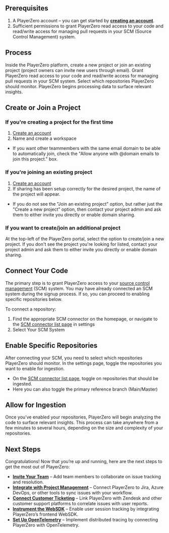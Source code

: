 ## Prerequisites

1. A PlayerZero account – you can get started by [**creating an account**](https://go.playerzero.app/).
2. Sufficient permissions to grant PlayerZero read access to your code and read/write access for managing pull requests in your SCM (Source Control Management) system.

## Process
<Steps>
    <Step title="Create or Join a Project">
    Inside the PlayerZero platform, create a new project or join an existing project (project owners can invite new users through email). 
    </Step>
    <Step title="Connect Your Code">
    Grant PlayerZero read access to your code and read/write access for managing pull requests in your SCM system.
    </Step>
    <Step title="Enable Specific Repositories">
    Select which repositories PlayerZero should monitor.
    </Step>
    <Step title="Allow for Processing">
        PlayerZero begins processing data to surface relevant insights.
    </Step>
</Steps>


## **Create or Join a Project**

### **If you're creating a project for the first time**

1. [Create an account](https://go.playerzero.app)
2. Name and create a workspace

- If you want other teammembers with the same email domain to be able to automatically join, check the "Allow anyone with @domain emails to join this project." box.

### **If you're joining an existing project**

1. [Create an account](https://go.playerzero.app)
2. If sharing has been setup correctly for the desired project, the name of the project will appear.
- If you do not see the "Join an existing project" option, but rather just the "Create a new project" option, then contact your project admin and ask them to either invite you directly or enable domain sharing.


### **If you want to create/join an additional project**

At the top-left of the PlayerZero portal, select the option to create/join a new project. If you don't see the project you're looking for listed, contact your project admin and ask them to either invite you directly or enable domain sharing.



## Connect Your Code

The primary step is to grant PlayerZero access to your [source control management](/connector/code/github) (SCM) system. You may have already connected an SCM system during the signup process. If so, you can proceed to enabling specific repositories below.

To connect a repository:

1. Find the appropriate SCM connector on the homepage, or navigate to the [SCM connector list page](https://go.playerzero.app/setting/repos) in settings
2. Select Your SCM System

## Enable Specific Repositories

After connecting your SCM, you need to select which repositories PlayerZero should monitor. In the settings page, toggle the repositories you want to enable for ingestion.

- On the [SCM connector list page](https://go.playerzero.app/setting/repos), toggle on repositories that should be ingested. 
- Here you can also toggle the primary reference branch (Main/Master)

## Allow for Ingestion

Once you’ve enabled your repositories, PlayerZero will begin analyzing the code to surface relevant insights. This process can take anywhere from a few minutes to several hours, depending on the size and complexity of your repositories.

## Next Steps

Congratulations! Now that you’re up and running, here are the next steps to get the most out of PlayerZero:

- [**Invite Your Team**](https://go.playerzero.app/setting/team) – Add team members to collaborate on issue tracking and resolution.
- [**Integrate with Project Management**](https://go.playerzero.app/setting/product-management) – Connect PlayerZero to Jira, Azure DevOps, or other tools to sync issues with your workflow.
- [**Connect Customer Ticketing**](https://go.playerzero.app/setting/support-tickets) – Link PlayerZero with Zendesk and other customer support platforms to correlate issues with user reports.
- [**Instrument the WebSDK**](/api-reference/web/web-sdk) – Enable user session tracking by integrating PlayerZero’s frontend WebSDK.
- [**Set Up OpenTelemetry**](/api-reference/open-telemetry/setup) – Implement distributed tracing by connecting PlayerZero with OpenTelemetry.
